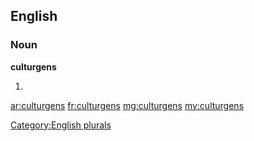 ==English==

===Noun===
'''culturgens'''

# {{plural of|culturgen}}

[[Category:English plurals]]

[[ar:culturgens]]
[[fr:culturgens]]
[[mg:culturgens]]
[[my:culturgens]]